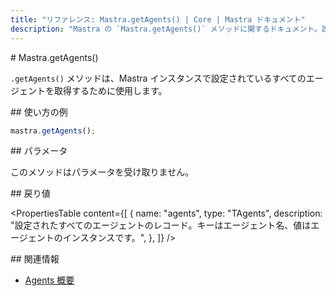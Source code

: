 ```yaml
---
title: "リファレンス: Mastra.getAgents() | Core | Mastra ドキュメント"
description: "Mastra の `Mastra.getAgents()` メソッドに関するドキュメント。設定済みのすべてのエージェントを取得します。"
---
```


<div id="mastragetagents">
  # Mastra.getAgents()
</div>

`.getAgents()` メソッドは、Mastra インスタンスで設定されているすべてのエージェントを取得するために使用します。

<div id="usage-example">
  ## 使い方の例
</div>

```typescript copy
mastra.getAgents();
```


<div id="parameters">
  ## パラメータ
</div>

このメソッドはパラメータを受け取りません。

<div id="returns">
  ## 戻り値
</div>

<PropertiesTable
  content={[
    {
      name: "agents",
      type: "TAgents",
      description:
        "設定されたすべてのエージェントのレコード。キーはエージェント名、値はエージェントのインスタンスです。",
    },
  ]}
/>

<div id="related">
  ## 関連情報
</div>

- [Agents 概要](/docs/agents/overview)